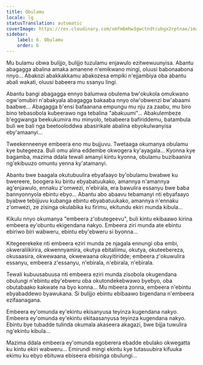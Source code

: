 ```yaml
---
title: Obulamu
locale: lg
statusTranslation: automatic
coverImage: https://res.cloudinary.com/xmfm6mhw3gwctndtcubgx2rptnae/image/upload/v1740468922/small_cover_tratado_de_psicologia_revolucionaria_a4c0dca4e0.webp
sidebar:
    label: 6. Obulamu
    order: 6
---
```

Mu bulamu obwa bulijjo, bulijjo tuzulamu enjawulo ezitwewuunyisa. Abantu abagagga abalina amaka amanene n'emikwano mingi, oluusi babonaabona nnyo... Abakozi abakkakkamu abakozesa empiki n'ejjambiya oba abantu abali wakati, oluusi babeera mu ssanyu lingi.

Abantu bangi abagagga ennyo balumwa obulema bw'okukola omukwano ogw'omubiri n'abakyala abagagga bakaaba nnyo olw'obwenzi bw'abaami baabwe... Abagagga b'ensi bafaanana empungu mu nju za zaabu, mu biro bino tebasobola kubeerawo nga tebalina "abakuumi"... Abakulembeze b'eggwanga beekukumira mu minyolo, tebabeera bafiriddemu, batambula buli we bali nga beetooloddwa abasirikale abalina ebyokulwanyisa eby'amaanyi...

Tweekenneenye embeera eno mu bujjuvu. Twetaaga okumanya obulamu kye butegeeza. Buli omu alina eddembe okwogera ky'ayagala... Kyonna kye bagamba, mazima ddala tewali amanyi kintu kyonna, obulamu buzibaanira ng'ekibuuzo omuntu yenna ky'atamanyi.

Abantu bwe baagala okutubuulira ebyafaayo by'obulamu bwabwe ku bwereere, boogera ku bintu ebyabatuukako, amannya n'amannya ag'enjawulo, ennaku z'omwezi, n'ebirala, era bawulira essanyu bwe baba bannyonnyola ebintu ebyo... Abantu abo abaavu tebamanyi nti ebyafaayo byabwe tebijjuvu kubanga ebintu ebyabatuukako, amannya n'ennaku z'omwezi, ze zisinga okulabika ku firimu, ekitundu ekiri munda kibula...

Kikulu nnyo okumanya "embeera z'obutegeevu", buli kintu ekibaawo kirina embeera ey'obuntu ekigendana nakyo. Embeera ziri munda ate ebintu ebiriwo biri wabweru, ebintu eby'ebweru si byonna...

Kitegeerekeke nti embeera eziri munda ze njagala ennungi oba embi, okweraliikirira, okwennyamira, okutya ebitaliimu, okutya, okuteebereza, okusaasira, okwewaana, okwewaana okuyitiridde; embeera z'okuwulira essanyu, embeera z'essanyu, n'ebirala, n'ebirala, n'ebirala.

Tewali kubuusabuusa nti embeera eziri munda zisobola okugendana obulungi n'ebintu eby'ebweru oba okutondekebwawo byebyo, oba obutabaako kakwate na byo konna... Mu mbeera zonna, embeera n'ebintu ebyabaddewo byawukana. Si bulijjo ebintu ebibaawo bigendana n'embeera ezifaanagana.

Embeera ey'omunda ey'ekintu ekisanyusa teyinza kugendana nakyo. Embeera ey'omunda ey'ekintu ekitaasanyusa teyinza kugendana nakyo. Ebintu bye tubadde tulinda okumala akaseera akagazi, bwe bijja tuwulira ng'ekintu kibula...

Mazima ddala embeera ey'omunda egoberera ebadde ebulako okwegatta ku kintu ekiri wabweru... Emirundi mingi ekintu kye tutasuubira kifuuka ekimu ku ebyo ebituwa ebiseera ebisinga obulungi...

